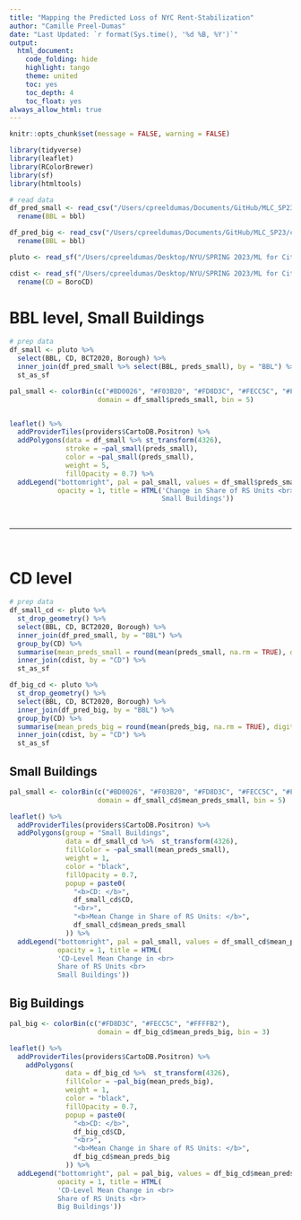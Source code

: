 ```yaml
---
title: "Mapping the Predicted Loss of NYC Rent-Stabilization"
author: "Camille Preel-Dumas"
date: "Last Updated: `r format(Sys.time(), '%d %B, %Y')`"
output:
  html_document:
    code_folding: hide
    highlight: tango
    theme: united
    toc: yes
    toc_depth: 4
    toc_float: yes
always_allow_html: true
---
```


```r
knitr::opts_chunk$set(message = FALSE, warning = FALSE)
```

```r
library(tidyverse)
library(leaflet)
library(RColorBrewer)
library(sf)
library(htmltools)
```

```r
# read data
df_pred_small <- read_csv("/Users/cpreeldumas/Documents/GitHub/MLC_SP23/clean_data/df_pred_small.csv") %>% 
  rename(BBL = bbl)

df_pred_big <- read_csv("/Users/cpreeldumas/Documents/GitHub/MLC_SP23/clean_data/df_pred_big.csv") %>% 
  rename(BBL = bbl)

pluto <- read_sf("/Users/cpreeldumas/Desktop/NYU/SPRING 2023/ML for Cities/Project/nyc_mappluto_23v1_shp/MapPLUTO.shp")

cdist <- read_sf("/Users/cpreeldumas/Desktop/NYU/SPRING 2023/ML for Cities/Project/nycd_23a/nycd.shp") %>% 
  rename(CD = BoroCD)
```

# BBL level, Small Buildings
```r
# prep data
df_small <- pluto %>% 
  select(BBL, CD, BCT2020, Borough) %>% 
  inner_join(df_pred_small %>% select(BBL, preds_small), by = "BBL") %>% 
  st_as_sf
```

```r
pal_small <- colorBin(c("#BD0026", "#F03B20", "#FD8D3C", "#FECC5C", "#FFFFB2"), 
                      domain = df_small$preds_small, bin = 5)


leaflet() %>% 
  addProviderTiles(providers$CartoDB.Positron) %>% 
  addPolygons(data = df_small %>% st_transform(4326),
              stroke = ~pal_small(preds_small),
              color = ~pal_small(preds_small),
              weight = 5,
              fillOpacity = 0.7) %>% 
  addLegend("bottomright", pal = pal_small, values = df_small$preds_small, 
            opacity = 1, title = HTML('Change in Share of RS Units <br>
                                      Small Buildings')) 

```

<br>

****

<br>

# CD level
```r
# prep data
df_small_cd <- pluto %>% 
  st_drop_geometry() %>% 
  select(BBL, CD, BCT2020, Borough) %>% 
  inner_join(df_pred_small, by = "BBL") %>% 
  group_by(CD) %>% 
  summarise(mean_preds_small = round(mean(preds_small, na.rm = TRUE), digits = 3)) %>% 
  inner_join(cdist, by = "CD") %>% 
  st_as_sf

df_big_cd <- pluto %>% 
  st_drop_geometry() %>% 
  select(BBL, CD, BCT2020, Borough) %>% 
  inner_join(df_pred_big, by = "BBL") %>% 
  group_by(CD) %>% 
  summarise(mean_preds_big = round(mean(preds_big, na.rm = TRUE), digits = 3)) %>% 
  inner_join(cdist, by = "CD") %>% 
  st_as_sf
```

## Small Buildings
```r

pal_small <- colorBin(c("#BD0026", "#F03B20", "#FD8D3C", "#FECC5C", "#FFFFB2"), 
                      domain = df_small_cd$mean_preds_small, bin = 5)

leaflet() %>% 
  addProviderTiles(providers$CartoDB.Positron) %>% 
  addPolygons(group = "Small Buildings",
              data = df_small_cd %>%  st_transform(4326),
              fillColor = ~pal_small(mean_preds_small),
              weight = 1,
              color = "black", 
              fillOpacity = 0.7, 
              popup = paste0(
                "<b>CD: </b>",
                df_small_cd$CD,
                "<br>",
                "<b>Mean Change in Share of RS Units: </b>",
                df_small_cd$mean_preds_small
              )) %>% 
  addLegend("bottomright", pal = pal_small, values = df_small_cd$mean_preds_small, 
            opacity = 1, title = HTML(
            'CD-Level Mean Change in <br>
            Share of RS Units <br>
            Small Buildings')) 

```

## Big Buildings
```r
pal_big <- colorBin(c("#FD8D3C", "#FECC5C", "#FFFFB2"), 
                      domain = df_big_cd$mean_preds_big, bin = 3)

leaflet() %>% 
  addProviderTiles(providers$CartoDB.Positron) %>% 
    addPolygons(
              data = df_big_cd %>%  st_transform(4326),
              fillColor = ~pal_big(mean_preds_big),
              weight = 1,
              color = "black", 
              fillOpacity = 0.7, 
              popup = paste0(
                "<b>CD: </b>",
                df_big_cd$CD,
                "<br>",
                "<b>Mean Change in Share of RS Units: </b>",
                df_big_cd$mean_preds_big
              )) %>% 
  addLegend("bottomright", pal = pal_big, values = df_big_cd$mean_preds_big, 
            opacity = 1, title = HTML(
            'CD-Level Mean Change in <br>
            Share of RS Units <br>
            Big Buildings'))
```






